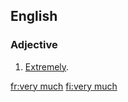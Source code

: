 ==English==

===Adjective===
{{en-adv}}

# [[extremely|Extremely]].

[[fr:very much]]
[[fi:very much]]